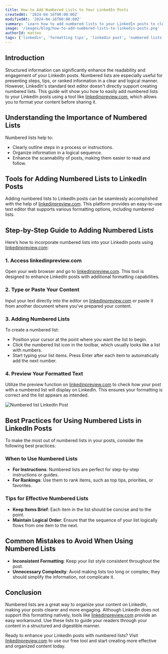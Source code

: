 ```yaml
---
title: How to Add Numbered Lists to Your LinkedIn Posts
createdAt: '2024-04-16T00:00:00Z'
modifiedAt: '2024-04-16T00:00:00Z'
summary: 'Learn how to add numbered lists to your LinkedIn posts to clearly structure your content. Discover simple steps and tools to make your posts more organized and impactful.'
image: '/images/blog/how-to-add-numbered-lists-to-linkedin-posts.png'
authorId: matteo
tags: ['linkedin', 'formatting tips', 'linkedin post', 'numbered lists']
---
```


## Introduction

Structured information can significantly enhance the readability and engagement of your LinkedIn posts. Numbered lists are especially useful for presenting steps, tips, or ranked information in a clear and logical manner. However, LinkedIn's standard text editor doesn't directly support creating numbered lists. This guide will show you how to easily add numbered lists to your LinkedIn posts using a tool like [linkedinpreview.com](https://linkedinpreview.com/#tool), which allows you to format your content before sharing it.

<CtaCard
    title='Organize Your LinkedIn Posts with Numbered Lists Using Our Free Tool!'
    description='Easily add numbered lists to your LinkedIn posts, and preview how they look on desktop and mobile.'
    primaryButtonText='Use Our Free Tool'
    primaryButtonUrl='/#tool'
    pattern='circles'
    align='center'
/>

## Understanding the Importance of Numbered Lists

Numbered lists help to:

- Clearly outline steps in a process or instructions.
- Organize information in a logical sequence.
- Enhance the scannability of posts, making them easier to read and follow.

## Tools for Adding Numbered Lists to LinkedIn Posts

Adding numbered lists to LinkedIn posts can be seamlessly accomplished with the help of [linkedinpreview.com](https://linkedinpreview.com/#tool). This platform provides an easy-to-use text editor that supports various formatting options, including numbered lists.

## Step-by-Step Guide to Adding Numbered Lists

Here’s how to incorporate numbered lists into your LinkedIn posts using [linkedinpreview.com](https://linkedinpreview.com/#tool):

### 1. Access linkedinpreview.com

Open your web browser and go to [linkedinpreview.com](http://linkedinpreview.com/#tool). This tool is designed to enhance LinkedIn posts with additional formatting capabilities.

### 2. Type or Paste Your Content

Input your text directly into the editor on [linkedinpreview.com](https://linkedinpreview.com/#tool) or paste it from another document where you've prepared your content.

### 3. Adding Numbered Lists

To create a numbered list:

- Position your cursor at the point where you want the list to begin.
- Click the numbered list icon in the toolbar, which usually looks like a list with numbers.
- Start typing your list items. Press Enter after each item to automatically add the next number.

### 4. Preview Your Formatted Text

Utilize the preview function on [linkedinpreview.com](https://linkedinpreview.com/#tool) to check how your post with a numbered list will display on LinkedIn. This ensures your formatting is correct and the list appears as intended.

<Image src='/images/blog/numbered-lists-example.png' alt='Numbered list LinkedIn Post' width={1500} height={500} />

## Best Practices for Using Numbered Lists in LinkedIn Posts

To make the most out of numbered lists in your posts, consider the following best practices:

### When to Use Numbered Lists

- **For Instructions**: Numbered lists are perfect for step-by-step instructions or guides.
- **For Rankings**: Use them to rank items, such as top tips, priorities, or favorites.

### Tips for Effective Numbered Lists

- **Keep Items Brief**: Each item in the list should be concise and to the point.
- **Maintain Logical Order**: Ensure that the sequence of your list logically flows from one item to the next.

## Common Mistakes to Avoid When Using Numbered Lists

- **Inconsistent Formatting**: Keep your list style consistent throughout the post.
- **Unnecessary Complexity**: Avoid making lists too long or complex; they should simplify the information, not complicate it.

## Conclusion

Numbered lists are a great way to organize your content on LinkedIn, making your posts clearer and more engaging. Although LinkedIn does not support this formatting natively, tools like [linkedinpreview.com](https://linkedinpreview.com/#tool) provide an easy workaround. Use these lists to guide your readers through your content in a structured and digestible manner.

Ready to enhance your LinkedIn posts with numbered lists? Visit [linkedinpreview.com](https://linkedinpreview.com/#tool) to use our free tool and start creating more effective and organized content today.

<CtaCard
    title='Format and Preview your LinkedIn Posts with our Free Tool!'
    description='Add numbered lists and other formatting options to refine your LinkedIn posts. Preview them on desktop and mobile with our free tool.'
    primaryButtonText='Use Our Free Tool'
    primaryButtonUrl='/#tool'
    pattern='circles'
    align='center'
/>
